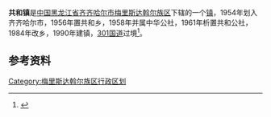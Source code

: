 {{中国乡级行政区
| 行政区全称 = 共和镇
| 上级行政区 = [[黑龙江省|黑龙江省]][[齐齐哈尔市|齐齐哈尔市]][[梅里斯达斡尔族区|梅里斯达斡尔族区]]
| 行政区类别 = [[镇|镇]]
| LowerDivisions = 18个村
| 行政区划代码 = 230208104
| 总面积 = 225平方公里
| 户籍人口 = 2万
| 常住人口 = 
| 行政区划 = 
| 官方网站 =
| 邮政编码 =161000
| 毗邻行政区 =
}}

'''共和镇'''是[[中国|中国]][[黑龙江省|黑龙江省]][[齐齐哈尔市|齐齐哈尔市]][[梅里斯达斡尔族区|梅里斯达斡尔族区]]下辖的一个[[镇|镇]]，1954年划入齐齐哈尔市，1956年置共和乡，1958年并属中华公社，1961年析置共和公社，1984年改乡，1990年建镇，[[301国道|301国道]]过境<ref>{{Cite web |url=http://www.chinaquhua.cn/heilongjiang/ |title=共和镇 |accessdate=2011-10-29 |archive-date=2011-08-22 |archive-url=https://web.archive.org/web/20110822123644/http://www.chinaquhua.cn/heilongjiang/ |dead-url=yes }}</ref>。

==参考资料==
{{reflist}}

{{齐齐哈尔市梅里斯达斡尔族区行政区划}}

[[Category:梅里斯达斡尔族区行政区划|Category:梅里斯达斡尔族区行政区划]]